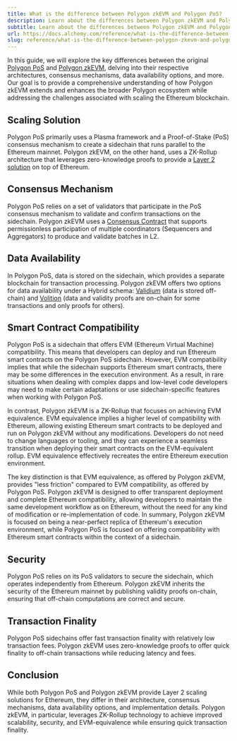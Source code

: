 ```yaml
---
title: What is the difference between Polygon zkEVM and Polygon PoS?
description: Learn about the differences between Polygon zkEVM and Polygon
subtitle: Learn about the differences between Polygon zkEVM and Polygon
url: https://docs.alchemy.com/reference/what-is-the-difference-between-polygon-zkevm-and-polygon
slug: reference/what-is-the-difference-between-polygon-zkevm-and-polygon
---
```


In this guide, we will explore the key differences between the original [Polygon PoS](https://polygon.technology/) and [Polygon zkEVM](https://wiki.polygon.technology/docs/zkEVM/introduction/), delving into their respective architectures, consensus mechanisms, data availability options, and more. Our goal is to provide a comprehensive understanding of how Polygon zkEVM extends and enhances the broader Polygon ecosystem while addressing the challenges associated with scaling the Ethereum blockchain.

## Scaling Solution

Polygon PoS primarily uses a Plasma framework and a Proof-of-Stake (PoS) consensus mechanism to create a sidechain that runs parallel to the Ethereum mainnet. Polygon zkEVM, on the other hand, uses a ZK-Rollup architecture that leverages zero-knowledge proofs to provide a [Layer 2 solution](https://www.alchemy.com/overviews/sidechains-vs-layer2s) on top of Ethereum.

## Consensus Mechanism

Polygon PoS relies on a set of validators that participate in the PoS consensus mechanism to validate and confirm transactions on the sidechain. Polygon zkEVM uses a [Consensus Contract](https://wiki.polygon.technology/docs/zkEVM/architecture) that supports permissionless participation of multiple coordinators (Sequencers and Aggregators) to produce and validate batches in L2.

## Data Availability

In Polygon PoS, data is stored on the sidechain, which provides a separate blockchain for transaction processing. Polygon zkEVM offers two options for data availability under a Hybrid schema: [Validium](https://wiki.polygon.technology/docs/zkEVM/architecture#on-chain-data-availability) (data is stored off-chain) and [Volition](https://wiki.polygon.technology/docs/zkEVM/architecture#on-chain-data-availability) (data and validity proofs are on-chain for some transactions and only proofs for others).

## Smart Contract Compatibility

Polygon PoS is a sidechain that offers EVM (Ethereum Virtual Machine) compatibility. This means that developers can deploy and run Ethereum smart contracts on the Polygon PoS sidechain. However, EVM compatibility implies that while the sidechain supports Ethereum smart contracts, there may be some differences in the execution environment. As a result, in rare situations when dealing with complex dapps and low-level code developers may need to make certain adaptations or use sidechain-specific features when working with Polygon PoS.

In contrast, Polygon zkEVM is a ZK-Rollup that focuses on achieving EVM equivalence. EVM equivalence implies a higher level of compatibility with Ethereum, allowing existing Ethereum smart contracts to be deployed and run on Polygon zkEVM without any modifications. Developers do not need to change languages or tooling, and they can experience a seamless transition when deploying their smart contracts on the EVM-equivalent rollup. EVM equivalence effectively recreates the entire Ethereum execution environment.

The key distinction is that EVM equivalence, as offered by Polygon zkEVM, provides "less friction" compared to EVM compatibility, as offered by Polygon PoS. Polygon zkEVM is designed to offer transparent deployment and complete Ethereum compatibility, allowing developers to maintain the same development workflow as on Ethereum, without the need for any kind of modification or re-implementation of code. In summary, Polygon zkEVM is focused on being a near-perfect replica of Ethereum's execution environment, while Polygon PoS is focused on offering compatibility with Ethereum smart contracts within the context of a sidechain.

## Security

Polygon PoS relies on its PoS validators to secure the sidechain, which operates independently from Ethereum. Polygon zkEVM inherits the security of the Ethereum mainnet by publishing validity proofs on-chain, ensuring that off-chain computations are correct and secure.

## Transaction Finality

Polygon PoS sidechains offer fast transaction finality with relatively low transaction fees. Polygon zkEVM uses zero-knowledge proofs to offer quick finality to off-chain transactions while reducing latency and fees.

## Conclusion

While both Polygon PoS and Polygon zkEVM provide Layer 2 scaling solutions for Ethereum, they differ in their architecture, consensus mechanisms, data availability options, and implementation details. Polygon zkEVM, in particular, leverages ZK-Rollup technology to achieve improved scalability, security, and EVM-equivalence while ensuring quick transaction finality.
